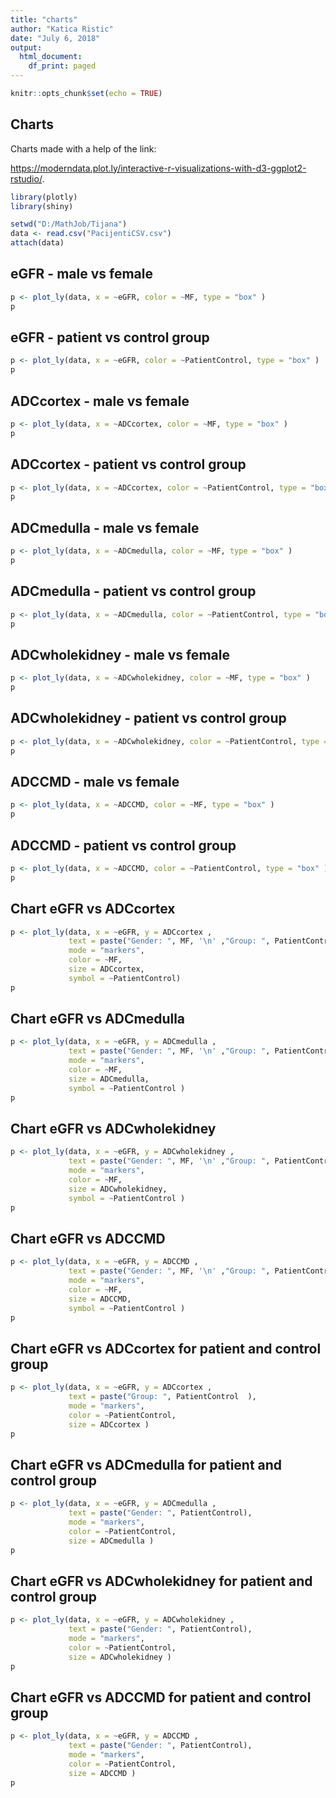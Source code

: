---
title: "charts"
author: "Katica Ristic"
date: "July 6, 2018"
output:
  html_document:
    df_print: paged
---

```{r setup, include=FALSE}
knitr::opts_chunk$set(echo = TRUE)
```

## Charts 

Charts made with a help of the link:

<https://moderndata.plot.ly/interactive-r-visualizations-with-d3-ggplot2-rstudio/>.



```{r DATAload, echo = FALSE, warning = FALSE, cache = FALSE, message = FALSE}

library(plotly)
library(shiny)

setwd("D:/MathJob/Tijana")
data <- read.csv("PacijentiCSV.csv")
attach(data)

```

## eGFR -  male vs female

```{r boxes eGFR MF, echo=FALSE, warning = FALSE, cache = FALSE, message = FALSE}

p <- plot_ly(data, x = ~eGFR, color = ~MF, type = "box" )
p


```

## eGFR - patient vs control group


```{r boxes eGFR PC, echo=FALSE, warning = FALSE, cache = FALSE, message = FALSE}

p <- plot_ly(data, x = ~eGFR, color = ~PatientControl, type = "box" )
p


```

## ADCcortex - male vs female

```{r boxes ADCcortex MF, echo=FALSE, warning = FALSE, cache = FALSE, message = FALSE}

p <- plot_ly(data, x = ~ADCcortex, color = ~MF, type = "box" )
p


```

## ADCcortex - patient vs control group

```{r boxes ADCcortex PC, echo=FALSE, warning = FALSE, cache = FALSE, message = FALSE}

p <- plot_ly(data, x = ~ADCcortex, color = ~PatientControl, type = "box" )
p


```

## ADCmedulla - male vs female


```{r boxes ADCmedulla MF, echo=FALSE, warning = FALSE, cache = FALSE, message = FALSE}

p <- plot_ly(data, x = ~ADCmedulla, color = ~MF, type = "box" )
p


```

## ADCmedulla - patient vs control group

```{r boxes ADCmedulla PC, echo=FALSE, warning = FALSE, cache = FALSE, message = FALSE}

p <- plot_ly(data, x = ~ADCmedulla, color = ~PatientControl, type = "box" )
p


```

## ADCwholekidney - male vs female

```{r boxes ADCwholekidney MF, echo=FALSE, warning = FALSE, cache = FALSE, message = FALSE}

p <- plot_ly(data, x = ~ADCwholekidney, color = ~MF, type = "box" )
p


```

## ADCwholekidney - patient vs control group

```{r boxes ADCwholekidney PC, echo=FALSE, warning = FALSE, cache = FALSE, message = FALSE}

p <- plot_ly(data, x = ~ADCwholekidney, color = ~PatientControl, type = "box" )
p


```

## ADCCMD - male vs female

```{r boxes ADCCMD MF, echo=FALSE, warning = FALSE, cache = FALSE, message = FALSE}

p <- plot_ly(data, x = ~ADCCMD, color = ~MF, type = "box" )
p


```

## ADCCMD - patient vs control group

```{r boxes ADCCMD PC, echo=FALSE, warning = FALSE, cache = FALSE, message = FALSE}

p <- plot_ly(data, x = ~ADCCMD, color = ~PatientControl, type = "box" )
p


```

## Chart eGFR vs ADCcortex 


```{r Chart eGFR vs ADCcortex for MF, echo=FALSE, warning = FALSE, cache = FALSE, message = FALSE}

p <- plot_ly(data, x = ~eGFR, y = ADCcortex , 
             text = paste("Gender: ", MF, '\n' ,"Group: ", PatientControl  ),
             mode = "markers", 
             color = ~MF, 
             size = ADCcortex,
             symbol = ~PatientControl)
p


```


## Chart eGFR vs ADCmedulla  


```{r Chart eGFR vs ADCmedulla for MF, echo=FALSE, warning = FALSE, cache = FALSE, message = FALSE}

p <- plot_ly(data, x = ~eGFR, y = ADCmedulla , 
             text = paste("Gender: ", MF, '\n' ,"Group: ", PatientControl), 
             mode = "markers", 
             color = ~MF, 
             size = ADCmedulla,
             symbol = ~PatientControl )
p


```



## Chart eGFR vs ADCwholekidney 


```{r Chart eGFR vs ADCwholekidney for MF, echo=FALSE, warning = FALSE, cache = FALSE, message = FALSE}

p <- plot_ly(data, x = ~eGFR, y = ADCwholekidney , 
             text = paste("Gender: ", MF, '\n' ,"Group: ", PatientControl), 
             mode = "markers", 
             color = ~MF, 
             size = ADCwholekidney,
             symbol = ~PatientControl )
p


```


## Chart eGFR vs ADCCMD 


```{r Chart eGFR vs ADCCMD for MF, echo=FALSE, warning = FALSE, cache = FALSE, message = FALSE}

p <- plot_ly(data, x = ~eGFR, y = ADCCMD , 
             text = paste("Gender: ", MF, '\n' ,"Group: ", PatientControl), 
             mode = "markers", 
             color = ~MF, 
             size = ADCCMD,
             symbol = ~PatientControl )
p


```
   
   
## Chart eGFR vs ADCcortex for patient and control group


```{r Chart eGFR vs ADCcortex for PC, echo=FALSE, warning = FALSE, cache = FALSE, message = FALSE}

p <- plot_ly(data, x = ~eGFR, y = ADCcortex , 
             text = paste("Group: ", PatientControl  ), 
             mode = "markers", 
             color = ~PatientControl, 
             size = ADCcortex )
p


```





## Chart eGFR vs ADCmedulla for patient and control group


```{r Chart eGFR vs ADCmedulla for PC, echo=FALSE, warning = FALSE, cache = FALSE, message = FALSE}

p <- plot_ly(data, x = ~eGFR, y = ADCmedulla , 
             text = paste("Gender: ", PatientControl), 
             mode = "markers", 
             color = ~PatientControl, 
             size = ADCmedulla )
p


```



## Chart eGFR vs ADCwholekidney for patient and control group 


```{r Chart eGFR vs ADCwholekidney for PC, echo=FALSE, warning = FALSE, cache = FALSE, message = FALSE}

p <- plot_ly(data, x = ~eGFR, y = ADCwholekidney , 
             text = paste("Gender: ", PatientControl), 
             mode = "markers", 
             color = ~PatientControl, 
             size = ADCwholekidney )
p


```


## Chart eGFR vs ADCCMD for patient and control group


```{r Chart eGFR vs ADCCMD for PC, echo=FALSE, warning = FALSE, cache = FALSE, message = FALSE}

p <- plot_ly(data, x = ~eGFR, y = ADCCMD , 
             text = paste("Gender: ", PatientControl), 
             mode = "markers", 
             color = ~PatientControl, 
             size = ADCCMD )
p


```
   
   
   
   
   
               
   
   
             